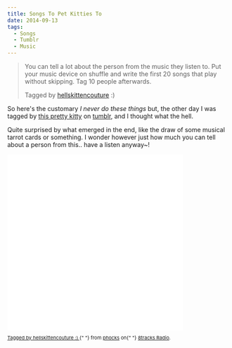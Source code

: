 ```yaml
---
title: Songs To Pet Kitties To
date: 2014-09-13
tags:
  - Songs
  - Tumblr
  - Music
---
```


> You can tell a lot about the person from the music they listen to. Put your music device on shuffle and write the first 20 songs that play without skipping. Tag 10 people afterwards.
>
> Tagged by [hellskittencouture](http://hellskittencouture.tumblr.com/) :)

So here's the customary _I never do these things_ but, the other day I was tagged by [this pretty kitty](http://hellskittencouture.tumblr.com/) on [tumblr](http://phocks.tumblr.com), and I thought what the hell.

Quite surprised by what emerged in the end, like the draw of some musical tarrot cards or something. I wonder however just how much you can tell about a person from this.. have a listen anyway~!

<iframe
  src="//8tracks.com/mixes/4781234/player_v3_universal"
  width="400"
  height="400"
  style="border: 0px none; max-width: 100%;"
></iframe>
<p class="_8t_embed_p" style="font-size: 11px; line-height: 12px;">
  <a href="//8tracks.com/phocks/tagged-by-hellskittencouture?utm_medium=trax_embed">
    Tagged by hellskittencouture :)
  </a>{" "}
  from <a href="//8tracks.com/phocks?utm_medium=trax_embed">phocks</a> on{" "}
  <a href="//8tracks.com?utm_medium=trax_embed">8tracks Radio</a>.
</p>

